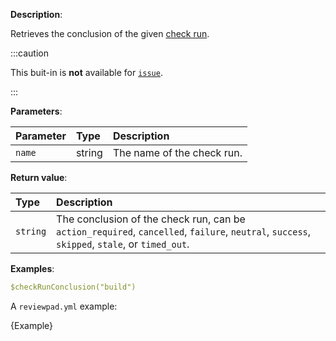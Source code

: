 
**Description**:

Retrieves the conclusion of the given [check run](https://docs.github.com/en/rest/guides/getting-started-with-the-checks-api#about-check-runs).

:::caution

This buit-in is **not** available for [`issue`](/guides/syntax#workflow).

:::

**Parameters**:

| Parameter | Type   | Description                |
| :-------- | :----- | :------------------------- |
| `name`    | string | The name of the check run. |

**Return value**:

| Type     | Description                                                                                                                                  |
| :------- | :------------------------------------------------------------------------------------------------------------------------------------------- |
| `string` | The conclusion of the check run, can be `action_required`, `cancelled`, `failure`, `neutral`, `success`, `skipped`, `stale`, or `timed_out`. |

**Examples**:

```yml
$checkRunConclusion("build")
```

A `reviewpad.yml` example:

<CodeBlock language="yml">{Example}</CodeBlock>
